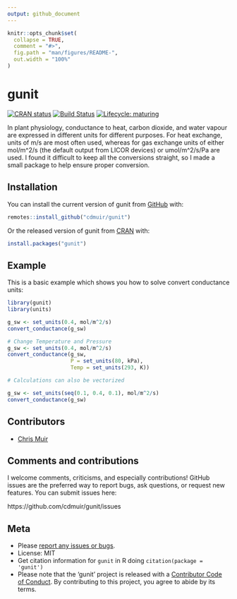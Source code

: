 ```yaml
---
output: github_document
---
```


<!-- README.md is generated from README.Rmd. Please edit that file -->

```r
knitr::opts_chunk$set(
  collapse = TRUE,
  comment = "#>",
  fig.path = "man/figures/README-",
  out.width = "100%"
)
```
# gunit

<!-- badges: start -->
[![CRAN status](https://www.r-pkg.org/badges/version/gunit)](https://cran.r-project.org/package=gunit)
[![Build Status](https://travis-ci.com/cdmuir/gunit.svg?token=yprDUtRtPBa2Ma9G4sFP&branch=master)](https://travis-ci.com/cdmuir/gunit)
[![Lifecycle: maturing](https://img.shields.io/badge/lifecycle-maturing-blue.svg)](https://www.tidyverse.org/lifecycle/#maturing)
<!-- badges: end -->

In plant physiology, conductance to heat, carbon dioxide, and water vapour are expressed in different units for different purposes. For heat exchange, units of m/s are most often used, whereas for gas exchange units of either mol/m^2/s (the default output from LICOR devices) or umol/m^2/s/Pa are used. I found it difficult to keep all the conversions straight, so I made a small package to help ensure proper conversion.

## Installation

You can install the current version of gunit from [GitHub](https://github.com/cdmuir/gunit) with:

``` r
remotes::install_github("cdmuir/gunit")
```

Or the released version of gunit from [CRAN](https://CRAN.R-project.org) with:

``` r
install.packages("gunit")
```

## Example

This is a basic example which shows you how to solve convert conductance units:

```r
library(gunit)
library(units)

g_sw <- set_units(0.4, mol/m^2/s)
convert_conductance(g_sw)

# Change Temperature and Pressure
g_sw <- set_units(0.4, mol/m^2/s)
convert_conductance(g_sw, 
                    P = set_units(80, kPa), 
                    Temp = set_units(293, K))

# Calculations can also be vectorized

g_sw <- set_units(seq(0.1, 0.4, 0.1), mol/m^2/s)
convert_conductance(g_sw)

```

## Contributors

* [Chris Muir](https://github.com/cdmuir)

## Comments and contributions

I welcome comments, criticisms, and especially contributions!
GitHub issues are the preferred way to report bugs, ask questions, or request new features.
You can submit issues here:

https://github.com/cdmuir/gunit/issues

## Meta

* Please [report any issues or bugs](https://github.com/cdmuir/gunit/issues).
* License: MIT
* Get citation information for `gunit` in R doing `citation(package = 'gunit')`
* Please note that the 'gunit' project is released with a
[Contributor Code of Conduct](CODE_OF_CONDUCT.md).
By contributing to this project, you agree to abide by its terms.
